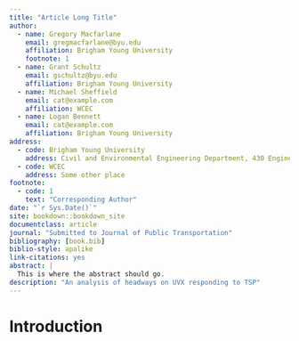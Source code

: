 ```yaml
---
title: "Article Long Title"
author:
  - name: Gregory Macfarlane
    email: gregmacfarlane@byu.edu
    affiliation: Brigham Young University
    footnote: 1
  - name: Grant Schultz
    email: gschultz@byu.edu
    affiliation: Brigham Young University
  - name: Michael Sheffield
    email: cat@example.com
    affiliation: WCEC
  - name: Logan Bennett
    email: cat@example.com
    affiliation: Brigham Young University
address:
  - code: Brigham Young University
    address: Civil and Environmental Engineering Department, 430 Engineering Building, Provo, Utah 84602
  - code: WCEC
    address: Some other place
footnote:
  - code: 1
    text: "Corresponding Author"
date: "`r Sys.Date()`"
site: bookdown::bookdown_site
documentclass: article
journal: "Submitted to Journal of Public Transportation"
bibliography: [book.bib]
biblio-style: apalike
link-citations: yes
abstract: |
  This is where the abstract should go.
description: "An analysis of headways on UVX responding to TSP"
---
```


# Introduction {#intro}